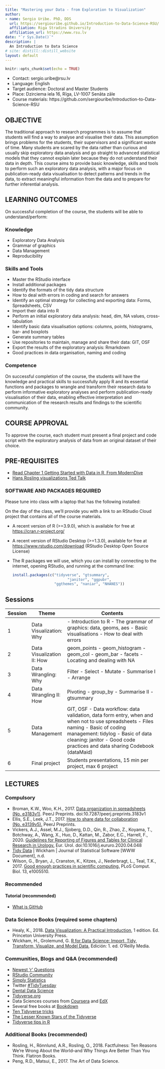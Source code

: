 ```yaml
---
title: "Mastering your Data - from Exploration to Visualization"
author:
- name: Sergio Uribe. PhD, DDS
  url: https://sergiouribe.github.io/Introduction-to-Data-Science-RSU/
  affiliation: Riga Stradins University
  affiliation_url: https://www.rsu.lv
date: "`r Sys.Date()`"
description: |
  An Introduction to Data Science
# site: distill::distill_website
layout: default
---
```


```r
knitr::opts_chunk$set(echo = TRUE)
```


+ Contact: 	sergio.uribe@rsu.lv
+ Language:	English
+ Target audience:	Doctoral and Master Students
+ Place: 		Dzirciema iela 16, Rīga, LV-1007 Senāta zāle
+ Course materials:	https://github.com/sergiouribe/Introduction-to-Data-Science-RSU


## OBJECTIVE
The traditional approach to research programmes is to assume that students will find a way to analyse and visualise their data. This assumption brings problems for the students, their supervisors and a significant waste of time. Many students are scared by the data rather than curious and usually skip exploratory data analysis and go straight to advanced statistical models that they cannot explain later because they do not understand their data in depth. This course aims to provide basic knowledge, skills and tools to perform such an exploratory data analysis, with a major focus on publication-ready data visualisation to detect patterns and trends in the data, to extract meaningful information from the data and to prepare for further inferential analysis.  

## LEARNING OUTCOMES
On successful completion of the course, the students will be able to understand/perform:

### Knowledge

+ Exploratory Data Analysis
+ Grammar of graphics
+ Data Management
+ Reproducibility 


### Skills and Tools

+ Master the RStudio interface
+ Install additional packages
+ Identify the formats of the tidy data structure
+ How to deal with errors in coding and search for answers
+ Identify an optimal strategy for collecting and exporting data: Forms, Spreadsheets, CSV 
+ Import their data into R
+ Perform an initial exploratory data analysis: head, dim, NA values, cross-tabulation
+ Identify basic data visualisation options: columns, points, histograms, bar- and boxplots
+ Generate summary tables
+ Use repositories to maintain, manage and share their data: GIT, OSF
+ Export the results of the exploratory analysis: Rmarkdown
+ Good practices in data organisation, naming and coding


### Competence

On successful completion of the course, the students will have the knowledge and practical skills to successfully apply R and its essential functions and packages to wrangle and transform their research data to perform informative exploratory analyses and perform publication-ready visualisation of their data, enabling effective interpretation and communication of the research results and findings to the scientific community.

## COURSE APPROVAL
To approve the course, each student must present a final project and code script with the exploratory analysis of data from an original dataset of their choice.

## PRE-REQUISITES
 + [Read Chapter 1 Getting Started with Data in R, From ModernDive](https://moderndive.com/1-getting-started.html)
 + [Hans Rosling visualizations Ted Talk](https://www.ted.com/talks/hans_rosling_the_best_stats_you_ve_ever_seen?language=en)

### SOFTWARE AND PACKAGES REQUIRED 

Please tune into class with a laptop that has the following installed:


<aside>
On the day of the class, we'll provide you with a link to an RStudio Cloud project that contains all of the course materials. 
</aside>

* A recent version of R (>=3.9.0), which is available for free at <https://cran.r-project.org/>

* A recent version of RStudio Desktop (>=1.3.0), available for free at <https://www.rstudio.com/download> (RStudio Desktop Open Source License)

* The R packages we will use, which you can install by connecting to the internet, opening RStudio, and running at the command line:

    ```r
    install.packages(c("tidyverse", "gtsummary", 
      			             "janitor", "ggpubr", 
                       "ggthemes", "naniar", "NHANES"))

    ```
    
## Sessions

| Session 	| Theme                      	| Contents                                                                                                                                                                                                                                  	|
|---------	|----------------------------	|-------------------------------------------------------------------------------------------------------------------------------------------------------------------------------------------------------------------------------------------	|
| 1       	| Data Visualization: Why    	|  - Introduction to R  - The grammar of graphics: data, geoms, aes  - Basic visualisations  - How to deal with errors                                                                                                                      	|
| 2       	| Data Visualization II: How 	| geom_points   - geom_histogram   - geom_col   - geom_bar   - facets   - Locating and dealing with NA                                                                                                                                                          	|
| 3       	| Data Wrangling: Why        	| Filter   - Select   - Mutate   - Summarise I   - Arrange                                                                                                                                                                                                  	|
| 4       	| Data Wrangling II: How     	| Pivoting   - group_by   - Summarise II   - gtsummary                                                                                                                                                                                                  	|
| 5       	| Data Management            	| GIT, OSF   - Data workflow: data validation, data form entry, when and when not to use spreadsheets   - Files naming   - Basic of coding management: tidylog   - Basic of data cleaning: janitor   - Good code practices and data sharing Codebook (dataMaid) 	|
| 6       	| Final project              	| Students presentations, 15 min per project, max 6 project                                                                                                                                                                                 	|

## LECTURES

### Compulsory

+ Broman, K.W., Woo, K.H., 2017. [Data organization in spreadsheets (No. e3183v1)](https://peerj.com/preprints/3183/). PeerJ Preprints. doi:10.7287/peerj.preprints.3183v1
+ Ellis, S.E., Leek, J.T., 2017. [How to share data for collaboration (No. e3139v5).](https://peerj.com/preprints/3139/) PeerJ Preprints. 
+ Vickers, A.J., Assel, M.J., Sjoberg, D.D., Qin, R., Zhao, Z., Koyama, T., Botchway, A., Wang, X., Huo, D., Kattan, M., Zabor, E.C., Harrell, F., 2020. [Guidelines for Reporting of Figures and Tables for Clinical Research in Urology.](https://www.sciencedirect.com/science/article/pii/S030228382030316X) Eur. Urol. doi:10.1016/j.eururo.2020.04.048
+ [Tidy Data](https://www.jstatsoft.org/article/view/v059i10) | Wickham | Journal of Statistical Software [WWW Document], n.d.
+ Wilson, G., Bryan, J., Cranston, K., Kitzes, J., Nederbragt, L., Teal, T.K., 2017. [Good enough practices in scientific computing.](https://journals.plos.org/ploscompbiol/article?id=10.1371/journal.pcbi.1005510) PLoS Comput. Biol. 13, e1005510.

### Recommended

#### Tutorial (recommended)
 + [What is GitHub](https://guides.github.com/activities/hello-world/)  

### Data Science Books (required some chapters)
+ Healy, K., 2018. [Data Visualization: A Practical Introduction](https://socviz.co/), 1 edition. Ed. Princeton University Press.
+ Wickham, H., Grolemund, G. [R for Data Science: Import, Tidy, Transform, Visualize, and Model Data](https://r4ds.had.co.nz/), Edición: 1. ed. O’Reilly Media.


### Communities, Blogs and Q&A (recommended)
 + [Newest 'r' Questions ](https://stackoverflow.com/questions/tagged/r)
 + [RStudio Community](https://community.rstudio.com/)
 + [Simply Statistics](https://simplystatistics.org/)
 + Twitter [#TidyTuesday](https://twitter.com/search?q=%23TidyTuesday)
 + [Dental Data Science](https://dentaldatascience.org/)
 + [Tidyverse.org](https://www.tidyverse.org/)
 + Data Sciences courses from [Coursera](https://www.coursera.org/browse/data-science) and [EdX](https://www.edx.org/course/subject/data-science)
 + Several free books at [Bookdown](https://bookdown.org/home/archive/)
 + [Ten Tidyverse tricks](https://www.youtube.com/watch?v=NDHSBUN_rVU) 
 + [The Lesser Known Stars of the Tidyverse](https://www.youtube.com/watch?v=ax4LXQ5t38k) 
 + [Tidyverse tips in R ](https://www.youtube.com/watch?v=ZM04jn95YP0)


### Additional Books (recommended)
+ Rosling, H., Rönnlund, A.R., Rosling, O., 2018. Factfulness: Ten Reasons We’re Wrong About the World--and Why Things Are Better Than You Think. Flatiron Books.
+ Peng, R.D., Matsui, E., 2017. The Art of Data Science.



